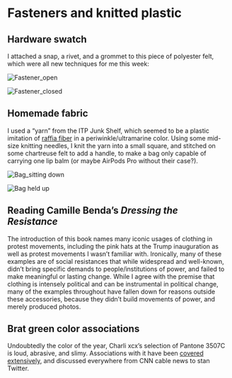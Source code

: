 # Fasteners and knitted plastic

## Hardware swatch

I attached a snap, a rivet, and a grommet to this piece of polyester felt, which were all new techniques for me this week:

![Fastener_open](https://cloud-mdh2q2z9l-lachlan-jc.vercel.app/fastener_open.jpeg)

![Fastener_closed](https://cloud-mdh2q2z9l-lachlan-jc.vercel.app/fastener_closed.jpeg)

## Homemade fabric

I used a “yarn” from the ITP Junk Shelf, which seemed to be a plastic imitation of [raffia fiber](https://en.wikipedia.org/wiki/Raffia_palm#Fiber) in a periwinkle/ultramarine color. Using some mid-size knitting needles, I knit the yarn into a small square, and stitched on some chartreuse felt to add a handle, to make a bag only capable of carrying one lip balm (or maybe AirPods Pro without their case?).

![Bag_sitting down](https://cloud-mdh2q2z9l-lachlan-jc.vercel.app/make_down.jpeg)
 
![Bag held up](https://cloud-mdh2q2z9l-lachlan-jc.vercel.app/make_up.jpeg)

## Reading Camille Benda’s _Dressing the Resistance_

The introduction of this book names many iconic usages of clothing in protest movements, including the pink hats at the Trump inauguration as well as protest movements I wasn’t familiar with. Ironically, many of these examples are of social resistances that while widespread and well-known, didn’t bring specific demands to people/institutions of power, and failed to make meaningful or lasting change. While I agree with the premise that clothing is intensely political and can be instrumental in political change, many of the examples throughout have fallen down for reasons outside these accessories, because they didn’t build movements of power, and merely produced photos.

## Brat green color associations

Undoubtedly the color of the year, Charli xcx’s selection of Pantone 3507C is loud, abrasive, and slimy. Associations with it have been [covered extensively](https://www.architecturaldigest.com/story/charli-xcx-brat-green-color-trend), and discussed everywhere from CNN cable news to stan Twitter.
